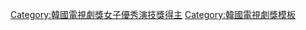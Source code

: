 {{Navbox
|name = 韓國電視劇獎女子優秀賞
|title = [[韓國電視劇節|韓國電視劇獎]]女子優秀演技獎
|basestyle = background:#EEDD82;
|groupstyle = background:#EEDD82;
|bodyclass = hlist
|list1= 
* [[韓智慧]]（2008年）
* 暫停舉辦（2009年）
* [[宋善美]]（2012年）
* [[徐玄振]]（2013年）
* [[姜素拉]]（2014年）
* [[秀英 (少女時代)|秀英]]（2015年）
* [[朴世榮]]（2016年）
* [[李壹花]]、[[宋昰昀]]（2017年）
* [[蔡貞安]]（2018年）
* [[李世榮]]（2019年）
}}<includeonly>[[Category:韓國電視劇獎女子優秀演技獎得主]]</includeonly><noinclude>
{{collapsible option}}
[[Category:韓國電視劇獎模板]]  
</noinclude>